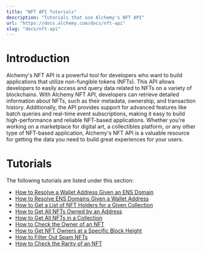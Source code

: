 ```yaml
---
title: "NFT API Tutorials"
description: "Tutorials that use Alchemy's NFT API"
url: "https://docs.alchemy.com/docs/nft-api"
slug: "docs/nft-api"
---
```


# Introduction

Alchemy's NFT API is a powerful tool for developers who want to build applications that utilize non-fungible tokens (NFTs). This API allows developers to easily access and query data related to NFTs on a variety of blockchains. With Alchemy NFT API, developers can retrieve detailed information about NFTs, such as their metadata, ownership, and transaction history. Additionally, the API provides support for advanced features like batch queries and real-time event subscriptions, making it easy to build high-performance and reliable NFT-based applications. Whether you're working on a marketplace for digital art, a collectibles platform, or any other type of NFT-based application, Alchemy's NFT API is a valuable resource for getting the data you need to build great experiences for your users.

# Tutorials

The following tutorials are listed under this section:

* [How to Resolve a Wallet Address Given an ENS Domain](/docs/how-to-resolve-ewallet-given-ens)
* [How to Resolve ENS Domains Given a Wallet Address](/docs/how-to-resolve-ens-domains-given-a-wallet-address)
* [How to Get a List of NFT Holders for a Given Collection](/docs/how-to-get-a-list-of-nft-holders-for-a-given-collection)
* [How to Get All NFTs Owned by an Address](/docs/how-to-get-all-nfts-owned-by-an-address)
* [How to Get All NFTs in a Collection](/docs/how-to-get-all-nfts-in-a-collection)
* [How to Check the Owner of an NFT](/docs/how-to-check-the-owner-of-an-nft)
* [How to Get NFT Owners at a Specific Block Height](/docs/how-to-get-nft-owners-at-a-specific-block-height)
* [How to Filter Out Spam NFTs](/docs/how-to-filter-out-spam-nfts)
* [How to Check the Rarity of an NFT](/docs/how-to-check-the-rarity-of-an-nft)
